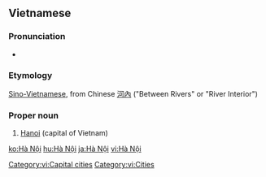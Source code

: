 ==Vietnamese==
{{wikipedia|lang=vi}}

===Pronunciation===
* {{audio|Ha_noi.ogg|Audio}}

===Etymology===
[[Sino-Vietnamese]], from Chinese [[河內]] ("Between Rivers" or "River Interior")

===Proper noun===
{{infl|vi|proper noun}}

# [[Hanoi]] (capital of Vietnam)

[[Category:vi:Capital cities]]
[[Category:vi:Cities]]

[[ko:Hà Nội]]
[[hu:Hà Nội]]
[[ja:Hà Nội]]
[[vi:Hà Nội]]
